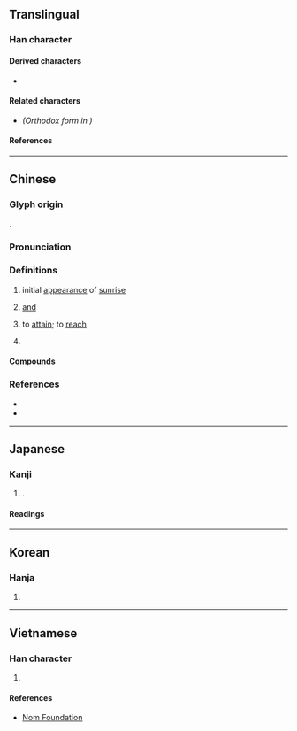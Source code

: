 {{also|曁}}
{{character info/new}}
==Translingual==

===Han character===
{{Han char|rn=72|rad=日|as=10|sn=14|four=21106|canj=AUAM|ids=⿱既旦}}

====Derived characters====
* {{l|mul|[[櫭]], [[𩽙]]}} <!-- Contains 暨 not 曁 -->

====Related characters====
* {{l|mul|[[曁]]}} ''(Orthodox form in {{w|Kangxi dictionary}})''

====References====
{{Han ref|kx=0499.061|dj=0870.030|hdz=21531.070|uh=66A8}}

----

==Chinese==
{{zh-forms|alt=曁,𠕨,𡍳,臮}} <!-- Refer http://dict.variants.moe.edu.tw/variants/rbt/word_attribute.rbt?educode=A01818 -->

===Glyph origin===
{{Han etym}}
{{Han compound|既|旦|c1=p|c2=s|t2=sunrise|ls=psc}}.

===Pronunciation===
{{zh-pron
|m=jì
|c=kei3,gei6
|mc=y
|oc=y
|cat=v,adv,pn
}}

===Definitions===
{{zh-hanzi}}

# {{zh-hg}} initial [[appearance]] of [[sunrise]]
# {{zh-alt-lb|臮}} [[and#Conjunction|and]]
#: {{zh-syn|及|與}}
# to [[attain]]; to [[reach]]
#: {{zh-syn|至|到}}
# {{surname|lang=zh}}

====Compounds====
{{zh-der|暨南|暨暨|暨今|暨大}}

===References===
* {{R:twedu|A01818}}
* {{R:yue:mfccd}}

----

==Japanese==

===Kanji===
{{ja-kanji|grade=|rs=日10}}

# {{alt-form|lang=ja|曁}}.

====Readings====
{{ja-readings
|on=き
|kun=およ-ぶ
}}

----

==Korean==

===Hanja===
{{ko-hanja|hangeul=기|eumhun=|rv=gi|mr=ki|y=ki}}

# {{defn|lang=ko|sort=日10}}

----

==Vietnamese==

===Han character===
{{vi-hantu|rs=日10|[[kị]]}}

# {{defn|lang=vi|sort=日10}}

====References====
* [http://nomfoundation.org/common/nom_details.php?codepoint=66a8 Nom Foundation]